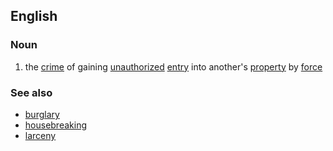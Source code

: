 ==English==
===Noun===
{{wikipedia}}
{{en-noun|sg=[[breaking]] and [[entering]]}}
# the [[crime]] of gaining [[unauthorized]] [[entry]] into another's [[property]] by [[force]]
===See also===
*[[burglary]]
*[[housebreaking]]
*[[larceny]]
